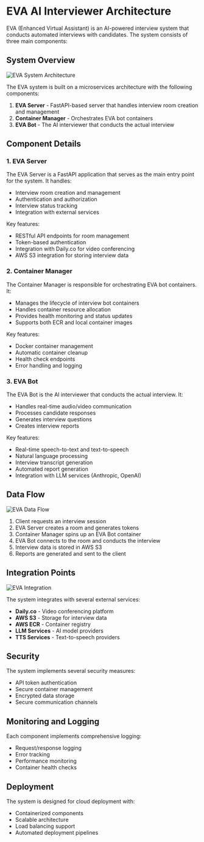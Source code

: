 # EVA AI Interviewer Architecture

EVA (Enhanced Virtual Assistant) is an AI-powered interview system that conducts automated interviews with candidates. The system consists of three main components:

## System Overview

![EVA System Architecture](/images/EvaServer.png)

The EVA system is built on a microservices architecture with the following components:

1. **EVA Server** - FastAPI-based server that handles interview room creation and management
2. **Container Manager** - Orchestrates EVA bot containers
3. **EVA Bot** - The AI interviewer that conducts the actual interview

## Component Details

### 1. EVA Server

The EVA Server is a FastAPI application that serves as the main entry point for the system. It handles:

- Interview room creation and management
- Authentication and authorization
- Interview status tracking
- Integration with external services

Key features:
- RESTful API endpoints for room management
- Token-based authentication
- Integration with Daily.co for video conferencing
- AWS S3 integration for storing interview data

### 2. Container Manager

The Container Manager is responsible for orchestrating EVA bot containers. It:

- Manages the lifecycle of interview bot containers
- Handles container resource allocation
- Provides health monitoring and status updates
- Supports both ECR and local container images

Key features:
- Docker container management
- Automatic container cleanup
- Health check endpoints
- Error handling and logging

### 3. EVA Bot

The EVA Bot is the AI interviewer that conducts the actual interview. It:

- Handles real-time audio/video communication
- Processes candidate responses
- Generates interview questions
- Creates interview reports

Key features:
- Real-time speech-to-text and text-to-speech
- Natural language processing
- Interview transcript generation
- Automated report generation
- Integration with LLM services (Anthropic, OpenAI)

## Data Flow

![EVA Data Flow](/images/EvaBot.png)

1. Client requests an interview session
2. EVA Server creates a room and generates tokens
3. Container Manager spins up an EVA Bot container
4. EVA Bot connects to the room and conducts the interview
5. Interview data is stored in AWS S3
6. Reports are generated and sent to the client

## Integration Points

![EVA Integration](/images/EvaFetch.png)

The system integrates with several external services:

- **Daily.co** - Video conferencing platform
- **AWS S3** - Storage for interview data
- **AWS ECR** - Container registry
- **LLM Services** - AI model providers
- **TTS Services** - Text-to-speech providers

## Security

The system implements several security measures:

- API token authentication
- Secure container management
- Encrypted data storage
- Secure communication channels

## Monitoring and Logging

Each component implements comprehensive logging:

- Request/response logging
- Error tracking
- Performance monitoring
- Container health checks

## Deployment

The system is designed for cloud deployment with:

- Containerized components
- Scalable architecture
- Load balancing support
- Automated deployment pipelines 